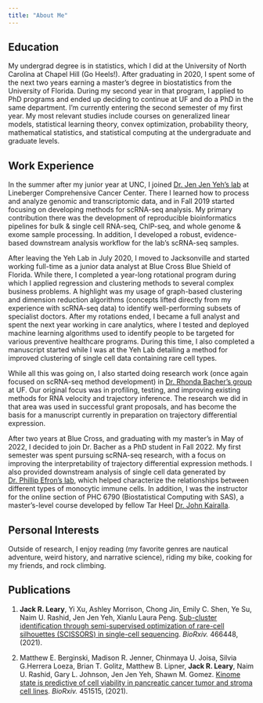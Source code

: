 ```yaml
---
title: "About Me"
---
```


## Education 

My undergrad degree is in statistics, which I did at the University of North Carolina at Chapel Hill (Go Heels!). After graduating in 2020, I spent some of the next two years earning a master's degree in biostatistics from the University of Florida. During my second year in that program, I applied to PhD programs and ended up deciding to continue at UF and do a PhD in the same department. I'm currently entering the second semester of my first year. My most relevant studies include courses on generalized linear models, statistical learning theory, convex optimization, probability theory, mathematical statistics, and statistical computing at the undergraduate and graduate levels. 

## Work Experience 

In the summer after my junior year at UNC, I joined [Dr. Jen Jen Yeh's lab](https://unclineberger.org/yehlab) at Lineberger Comprehensive Cancer Center. There I learned how to process and analyze genomic and transcriptomic data, and in Fall 2019 started focusing on developing methods for scRNA-seq analysis. My primary contribution there was the development of reproducible bioinformatics pipelines for bulk & single cell RNA-seq, ChIP-seq, and whole genome & exome sample processing. In addition, I developed a robust, evidence-based downstream analysis workflow for the lab's scRNA-seq samples. 

After leaving the Yeh Lab in July 2020, I moved to Jacksonville and started working full-time as a junior data analyst at Blue Cross Blue Shield of Florida. While there, I completed a year-long rotational program during which I applied regression and clustering methods to several complex business problems. A highlight was my usage of graph-based clustering and dimension reduction algorithms (concepts lifted directly from my experience with scRNA-seq data) to identify well-performing subsets of specialist doctors. After my rotations ended, I became a full analyst and spent the next year working in care analytics, where I tested and deployed machine learning algorithms used to identify people to be targeted for various preventive healthcare programs. During this time, I also completed a manuscript started while I was at the Yeh Lab detailing a method for improved clustering of single cell data containing rare cell types. 

While all this was going on, I also started doing research work (once again focused on scRNA-seq method development) in [Dr. Rhonda Bacher's group](https://www.rhondabacher.com) at UF. Our original focus was in profiling, testing, and improving existing methods for RNA velocity and trajectory inference. The research we did in that area was used in successful grant proposals, and has become the basis for a manuscript currently in preparation on trajectory differential expression. 

After two years at Blue Cross, and graduating with my master's in May of 2022, I decided to join Dr. Bacher as a PhD student in Fall 2022. My first semester was spent pursuing scRNA-seq research, with a focus on improving the interpretability of trajectory differential expression methods. I also provided downstream analysis of single cell data generated by [Dr. Phillip Efron's lab](https://scirc.med.ufl.edu/category/philip-efron/), which helped characterize the relationships between different types of monocytic immune cells. In addition, I was the instructor for the online section of PHC 6790 (Biostatistical Computing with SAS), a master's-level course developed by fellow Tar Heel [Dr. John Kairalla](https://biostat.ufl.edu/profile/kairalla-john/). 

## Personal Interests 

Outside of research, I enjoy reading (my favorite genres are nautical adventure, weird history, and narrative science), riding my bike, cooking for my friends, and rock climbing. 

## Publications 

1. **Jack R. Leary**, Yi Xu, Ashley Morrison, Chong Jin, Emily C. Shen, Ye Su, Naim U. Rashid, Jen Jen Yeh, Xianlu Laura Peng. [Sub-cluster identification through semi-supervised optimization of rare-cell silhouettes (SCISSORS) in single-cell sequencing](https://doi.org/10.1101/2021.10.29.466448). *BioRxiv.* 466448, (2021). 

2. Matthew E. Berginski, Madison R. Jenner, Chinmaya U. Joisa, Silvia G.Herrera Loeza, Brian T. Golitz, Matthew B. Lipner, **Jack R. Leary**, Naim U. Rashid, Gary L. Johnson, Jen Jen Yeh, Shawn M. Gomez. [Kinome state is predictive of cell viability in pancreatic cancer tumor and stroma cell lines](https://doi.org/10.1101/2021.07.21.451515). *BioRxiv.* 451515, (2021). 
